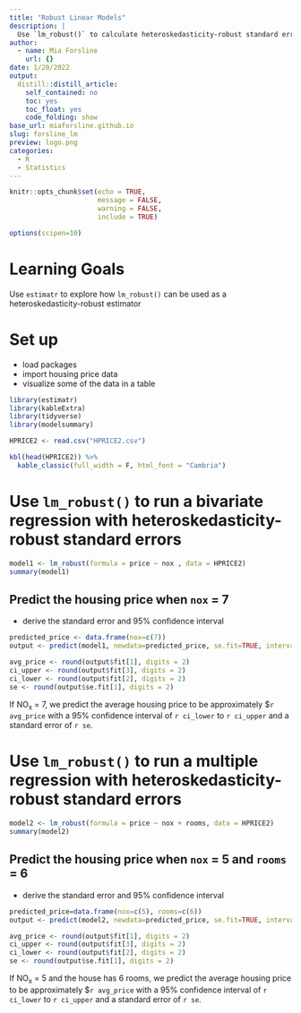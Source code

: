 ```yaml
---
title: "Robust Linear Models"
description: |
  Use `lm_robust()` to calculate heteroskedasticity-robust standard error values of housing prices 
author:
  - name: Mia Forsline
    url: {}
date: 1/20/2022
output:
  distill::distill_article:
    self_contained: no
    toc: yes
    toc_float: yes
    code_folding: show
base_url: miaforsline.github.io
slug: forsline_lm
preview: logo.png
categories: 
  - R
  - Statistics
---
```


```r
knitr::opts_chunk$set(echo = TRUE, 
                      message = FALSE,
                      warning = FALSE,
                      include = TRUE)

options(scipen=10)
```

# Learning Goals

Use `estimatr` to explore how `lm_robust()` can be used as a heteroskedasticity-robust estimator 

# Set up

-   load packages
-   import housing price data
-   visualize some of the data in a table

```r
library(estimatr)
library(kableExtra)
library(tidyverse)
library(modelsummary)

HPRICE2 <- read.csv("HPRICE2.csv")

kbl(head(HPRICE2)) %>%
  kable_classic(full_width = F, html_font = "Cambria")
```

# Use `lm_robust()` to run a bivariate regression with heteroskedasticity-robust standard errors

```r
model1 <- lm_robust(formula = price ~ nox , data = HPRICE2)
summary(model1)
```

## Predict the housing price when `nox` = 7

-   derive the standard error and 95% confidence interval

```r
predicted_price <- data.frame(nox=c(7)) 
output <- predict(model1, newdata=predicted_price, se.fit=TRUE, interval='confidence')

avg_price <- round(output$fit[1], digits = 2)
ci_upper <- round(output$fit[3], digits = 2)
ci_lower <- round(output$fit[2], digits = 2)
se <- round(output$se.fit[1], digits = 2)
```

If NO~x~ = 7, we predict the average housing price to be approximately \$`r avg_price` with a 95% confidence interval of `r ci_lower` to `r ci_upper` and a standard error of `r se`.

# Use `lm_robust()` to run a multiple regression with heteroskedasticity-robust standard errors

```r
model2 <- lm_robust(formula = price ~ nox + rooms, data = HPRICE2)
summary(model2)
```

## Predict the housing price when `nox` = 5 and `rooms` = 6
- derive the standard error and 95% confidence interval

```r
predicted_price=data.frame(nox=c(5), rooms=c(6))
output <- predict(model2, newdata=predicted_price, se.fit=TRUE, interval='confidence')

avg_price <- round(output$fit[1], digits = 2)
ci_upper <- round(output$fit[3], digits = 2)
ci_lower <- round(output$fit[2], digits = 2)
se <- round(output$se.fit[1], digits = 2)
```

If NO~x~ = 5 and the house has 6 rooms, we predict the average housing price to be approximately \$`r avg_price` with a 95% confidence interval of `r ci_lower` to `r ci_upper` and a standard error of `r se`.
